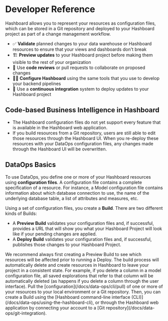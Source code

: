 
# Developer Reference

Hashboard allows you to represent your resources as configuration files, which can be stored in a Git repository and deployed to your Hashboard project as part of a change management workflow.

- ✅ **Validate** planned changes to your data warehouse or Hashboard resources to ensure that your views and dashboards don't break
- 🏗️ **Preview updates** to your Hashboard project before making them visible to the rest of your organization
- 👥 Use **code reviews** or pull requests to collaborate on proposed changes
- 🧑‍💻 **Configure Hashboard** using the same tools that you use to develop your backend pipelines
- 🚦 Use a **continuous integration** system to deploy updates to your Hashboard project

## Code-based Business Intelligence in Hashboard

- The Hashboard configuration files do not yet support every feature that is available in the Hashboard web application.
- If you build resources from a Git repository, users are still able to edit those resources through the Hashboard UI. When you re-deploy these resources with your DataOps configuration files, any changes made through the Hashboard UI will be overwritten.

## DataOps Basics

To use DataOps, you define one or more of your Hashboard resources using **configuration files**. A configuration file contains a complete specification of a resource. For instance, a Model configuration file contains information about which database connection to use, the name of the underlying database table, a list of attributes and measures, etc.

Using a set of configuration files, you create a **Build**. There are two different kinds of Builds:

- A **Preview Build** validates your configuration files and, if successful, provides a URL that will show you what your Hashboard Project will look like if your pending changes are applied.
- A **Deploy Build** validates your configuration files and, if successful, publishes those changes to your Hashboard Project.

<Callout type="warning">
  We recommend always first creating a Preview Build to see which resources will
  be affected prior to running a Deploy. The build process will automatically
  delete and create resources in Hashboard to leave your project in a consistent
  state. For example, if you delete a column in a model configuration file, all
  saved explorations that refer to that column will be automatically deleted (as
  happens if you delete a column through the user interface).  Pull the [configuration](/docs/data-ops/cli/pull) of one
  or more of your resources to your local environment or a Git repository. Then,
  you can create a Build using the [Hashboard command-line interface
  (CLI)](/docs/data-ops/using-the-hashboard-cli), or through the Hashboard web
  application by connecting your account to a [Git
  repository](/docs/data-ops/git-integration).
</Callout>
